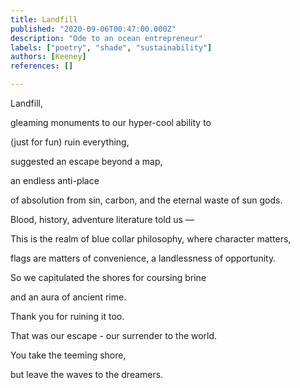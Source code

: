 ```yaml
---
title: Landfill
published: "2020-09-06T00:47:00.000Z"
description: "Ode to an ocean entrepreneur"
labels: ["poetry", "shade", "sustainability"]
authors: [Keeney]
references: []

---
```


Landfill,

gleaming monuments to our hyper-cool ability to

(just for fun) ruin everything,

suggested an escape beyond a map,

an endless anti-place

of absolution from sin, carbon, and the eternal waste of sun gods.

Blood, history, adventure literature told us —

This is the realm of blue collar philosophy, where character matters,

flags are matters of convenience, a landlessness of opportunity.

So we capitulated the shores for coursing brine

and an aura of ancient rime.

Thank you for ruining it too.

That was our escape - our surrender to the world.

You take the teeming shore,

but leave the waves to the dreamers.
